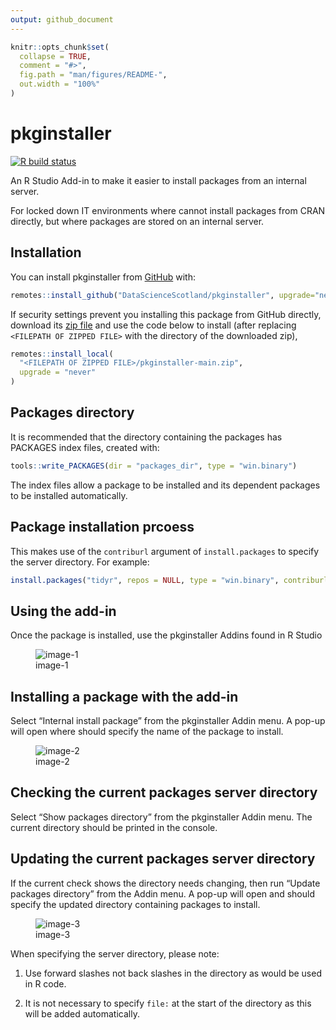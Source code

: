 ```yaml
---
output: github_document
---
```


<!-- README.md is generated from README.Rmd. Please edit that file -->

```r
knitr::opts_chunk$set(
  collapse = TRUE,
  comment = "#>",
  fig.path = "man/figures/README-",
  out.width = "100%"
)
```

# pkginstaller

<!-- badges: start -->
[![R build status](https://github.com/DataScienceScotland/pkginstaller/workflows/R-CMD-check/badge.svg)](https://github.com/DataScienceScotland/pkginstaller/actions)
<!-- badges: end -->

An R Studio Add-in to make it easier to install packages from an internal server.

For locked down IT environments where cannot install packages from CRAN directly, but where packages are stored on an internal server. 


## Installation

You can install pkginstaller from [GitHub](https://github.com/) with:

``` r
remotes::install_github("DataScienceScotland/pkginstaller", upgrade="never")
```

If security settings prevent you installing this package from GitHub directly, download its [zip file](https://github.com/DataScienceScotland/pkginstaller/archive/refs/heads/main.zip) and use the code below to install (after replacing `<FILEPATH OF ZIPPED FILE>` with the directory of the downloaded zip),

```r
remotes::install_local(
  "<FILEPATH OF ZIPPED FILE>/pkginstaller-main.zip",
  upgrade = "never"
)
```

## Packages directory

It is recommended that the directory containing the packages has PACKAGES index files, created with:
```r
tools::write_PACKAGES(dir = "packages_dir", type = "win.binary")
```
The index files allow a package to be installed and its dependent packages to be installed automatically.

## Package installation prcoess

This makes use of the `contriburl` argument of `install.packages` to specify the server directory. For example:

```r
install.packages("tidyr", repos = NULL, type = "win.binary", contriburl = "file://internal_server/r422_packages")
```

## Using the add-in

Once the package is installed, use the pkginstaller Addins found in R Studio  

![image-1](man/figures/Addin_img.png)


## Installing a package with the add-in

Select "Internal install package" from the pkginstaller Addin menu. A pop-up will open where should specify the name of the package to install.  

![image-2](man/figures/Install_img.png)  


## Checking the current packages server directory
Select "Show packages directory" from the pkginstaller Addin menu. The current directory should be printed in the console.


## Updating the current packages server directory
If the current check shows the directory needs changing, then run "Update packages directory" from the Addin menu. A pop-up will open and should specify the updated directory containing packages to install.  

![image-3](man/figures/Server_img.png)  


When specifying the server directory, please note:

1. Use forward slashes not back slashes in the directory as would be used in R code.

2. It is not necessary to specify `file:` at the start of the directory as this will be added automatically.
